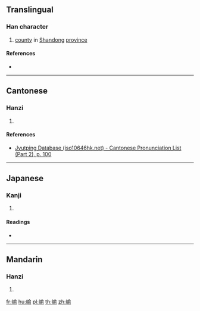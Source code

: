 ==Translingual==

===Han character===
{{Han char|rn=46|rad=山|as=09|sn=12|four=28721|canj=UOMN|ids=⿰山俞}}

# [[county]] in [[Shandong]] [[province]]

====References====
* {{Han ref|kx=0315.200|dkj=08243|dj=0616.120|hdz=10787.200|uh=5D33|ud=23859|bh=D8E3|bd=55523}}

----

==Cantonese==

===Hanzi===
{{yue-hanzi|jyut=[[jyu4]]|y=yu4}}

# {{defn|lang=yue|sort=山09}}

====References====
* [http://www.iso10646hk.net/jp/document/download.jsp Jyutping Database (iso10646hk.net) - Cantonese Pronunciation List (Part 2), p. 100]

----

==Japanese==

===Kanji===
{{ja-kanji|grade=|rs=山09}}

# {{defn|lang=ja|sort=山09}}

====Readings====
* {{ja-readings|on=[[ゆ]] (yu)|kun=}}

----

==Mandarin==

===Hanzi===
{{cmn-hanzi|pin=[[yú]] ([[yu2]])|wg=yü<sup>2</sup>}}

# {{defn|lang=cmn|sort=山09}}

[[fr:崳]]
[[hu:崳]]
[[pl:崳]]
[[th:崳]]
[[zh:崳]]